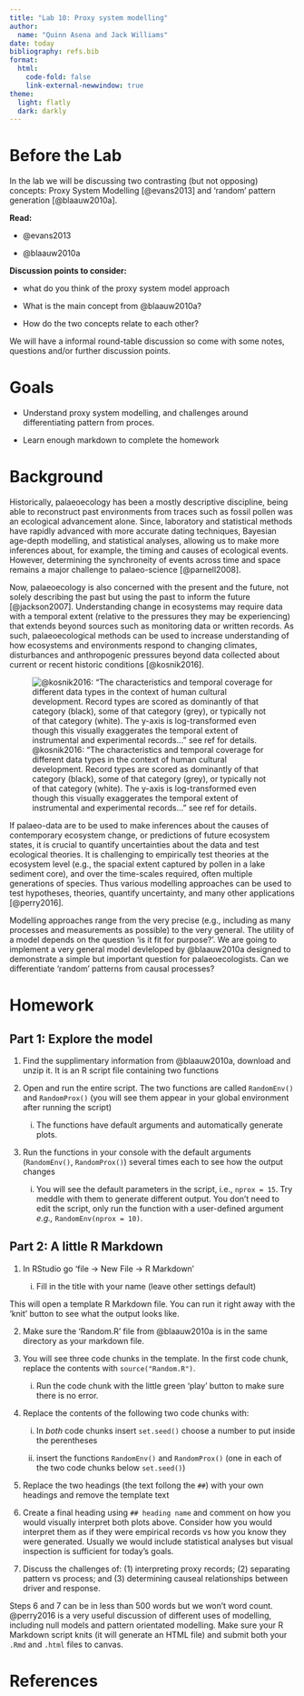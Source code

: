 ```yaml
---
title: "Lab 10: Proxy system modelling"
author:
  name: "Quinn Asena and Jack Williams"
date: today
bibliography: refs.bib
format:
  html:
    code-fold: false
    link-external-newwindow: true
theme:
  light: flatly
  dark: darkly
---
```


# Before the Lab

In the lab we will be discussing two contrasting (but not opposing) concepts: Proxy System Modelling [@evans2013] and 'random' pattern generation [@blaauw2010a].

**Read:**

- @evans2013

- @blaauw2010a

**Discussion points to consider:**

- what do you think of the proxy system model approach

- What is the main concept from @blaauw2010a?

- How do the two concepts relate to each other?

We will have a informal round-table discussion so come with some notes, questions and/or further discussion points.


# Goals

- Understand proxy system modelling, and challenges around differentiating pattern from proces.

- Learn enough markdown to complete the homework


# Background

Historically, palaeoecology has been a mostly descriptive discipline, being able to reconstruct past environments from traces such as fossil pollen was an ecological advancement alone. Since, laboratory and statistical methods have rapidly advanced with more accurate dating techniques, Bayesian age-depth modelling, and statistical analyses, allowing us to make more inferences about, for example, the timing and causes of ecological events. However, determining the synchroneity of events across time and space remains a major challenge to palaeo-science [@parnell2008].

Now, palaeoecology is also concerned with the present and the future, not solely describing the past but using the past to inform the future [@jackson2007]. Understanding change in ecosystems may require data with a temporal extent (relative to the pressures they may be experiencing) that extends beyond sources such as monitoring data or written records. As such, palaeoecological methods can be used to increase understanding of how ecosystems and environments respond to changing climates, disturbances and anthropogenic pressures beyond data collected about current or recent historic conditions [@kosnik2016]. 

![@kosnik2016: "The characteristics and temporal coverage for different data types in the context of human cultural development. Record types are scored as dominantly of that category (black), some of that category (grey), or typically not of that category (white). The y-axis is log-transformed even though this visually exaggerates the temporal extent of instrumental and experimental records..." see ref for details.](https://royalsocietypublishing.org/cms/asset/3fa60131-834f-4658-9faa-7af81742940a/rsbl20150951f01.jpg)

If palaeo-data are to be used to make inferences about the causes of contemporary ecosystem change, or predictions of future ecosystem states, it is crucial to quantify uncertainties about the data and test ecological theories. It is challenging to empirically test theories at the ecosystem level (e.g., the spacial extent captured by pollen in a lake sediment core), and over the time-scales required, often multiple generations of species. Thus various modelling approaches can be used to test hypotheses, theories, quantify uncertainty, and many other applications [@perry2016].

Modelling approaches range from the very precise (e.g., including as many processes and measurements as possible) to the very general. The utility of a model depends on the question 'is it fit for purpose?'. We are going to implement a very general model devleloped by @blaauw2010a designed to demonstrate a simple but important question for palaeoecologists. Can we differentiate 'random' patterns from causal processes?


# Homework

:::{.callout-note}
# Part 1: Explore the model
1. Find the supplimentary information from @blaauw2010a, download and unzip it. It is an R script file containing two functions

2. Open and run the entire script. The two functions are called `RandomEnv()` and `RandomProx()` (you will see them appear in your global environment after running the script)

    i) The functions have default arguments and automatically generate plots.
  
3. Run the functions in your console with the default arguments (`RandomEnv()`, `RandomProx()`) several times each to see how the output changes

    i) You will see the default parameters in the script, i.e., `nprox = 15`. Try meddle with them to generate different output. You don't need to edit the script, only run the function with a user-defined argument *e.g.,* `RandomEnv(nprox = 10)`.
:::

:::{.callout-note}
# Part 2: A little R Markdown
1. In RStudio go 'file -> New File -> R Markdown'

    i) Fill in the title with your name (leave other settings default)
    
This will open a template R Markdown file. You can run it right away with the 'knit' button to see what the output looks like.

2. Make sure the 'Random.R' file from @blaauw2010a is in the same directory as your markdown file.

3. You will see three code chunks in the template. In the first code chunk, replace the contents with `source("Random.R")`.
    
    i) Run the code chunk with the little green 'play' button to make sure there is no error.

4. Replace the contents of the following two code chunks with:
    
    i) In _both_ code chunks insert `set.seed()` choose a number to put inside the perentheses

    ii) insert the functions `RandomEnv()` and `RandomProx()` (one in each of the two code chunks below `set.seed()`)

5. Replace the two headings (the text follong the `##`) with your own headings and remove the template text

6. Create a final heading using `## heading name` and comment on how you would visually interpret both plots above. Consider how you would interpret them as if they were empirical records vs how you know they were generated. Usually we would include statistical analyses but visual inspection is sufficient for today's goals.

7. Discuss the challenges of: (1) interpreting proxy records; (2) separating pattern vs process; and (3) determining causeal relationships between driver and response.

Steps 6 and 7 can be in less than 500 words but we won't word count. @perry2016 is a very useful discussion of different uses of modelling, including null models and pattern orientated modelling. Make sure your R Markdown script knits (it will generate an HTML file) and submit both your `.Rmd` and `.html` files to canvas.

:::


# References